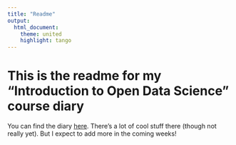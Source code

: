 ```yaml
---
title: "Readme"
output:
  html_document:
    theme: united
    highlight: tango
---
```


# This is the readme for my "Introduction to Open Data Science" course diary


You can find the diary [here](https://otsopera.github.io/IODS-project/). There's a lot of cool stuff there (though not really yet). But I expect to add more in the coming weeks!